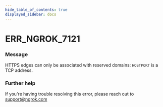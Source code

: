 ```yaml
---
hide_table_of_contents: true
displayed_sidebar: docs
---
```



# ERR_NGROK_7121

### Message

HTTPS edges can only be associated with reserved domains: `HOSTPORT` is a TCP address.

<ErrorDetails error="err_ngrok_7121" />

### Further help

If you're having trouble resolving this error, please reach out to [support@ngrok.com](mailto:support@ngrok.com?subject=Help%20with%20ERR_NGROK_7121)
